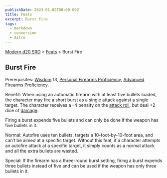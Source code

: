 ```yaml
---
publishDate: 2023-01-02T00:00:00Z
title: Feats
excerpt: Burst Fire
tags:
  - markdown
  - conversion
  - Astro
---
```


[Modern d20 SRD](/#modernD20) > [Feats](modern-d20-srd-feats-index) > Burst Fire

## Burst Fire

Prerequisites: [Wisdom](modern-d20-srd-basics-ability-scores) 13, [Personal Firearms Proficiency](modern-d20-srd-feats-personal-firearms-proficiency),
[Advanced Firearms Proficiency](modern-d20-srd-feats-advanced-firearms-proficiency).

Benefit: When using an automatic firearm with at least five bullets loaded,
the character may fire a short burst as a single attack against a single
target. The character receives a –4 penalty on the [attack roll](modern-d20-srd-combat-attack-roll), but deal +2 dice of
[damage](modern-d20-srd-combat-damage).

Firing a burst expends five bullets and can only be done if the weapon has
five bullets in it.

Normal: Autofire uses ten bullets, targets a 10-foot-by-10-foot area, and
can’t be aimed at a specific target. Without this feat, if a character
attempts an autofire attack at a specific target, it simply counts as a normal
attack and all the extra bullets are wasted.

Special: If the firearm has a three-round burst setting, firing a burst
expends three bullets instead of five and can be used if the weapon has only
three bullets in it.

